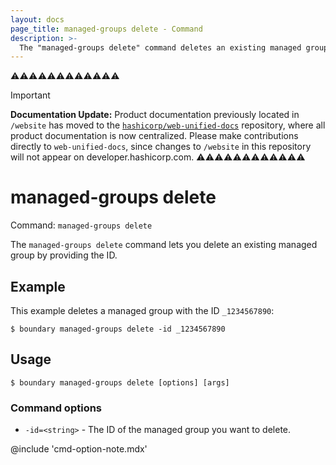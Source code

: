 ```yaml
---
layout: docs
page_title: managed-groups delete - Command
description: >-
  The "managed-groups delete" command deletes an existing managed group resource.
---
```


⚠️⚠️⚠️⚠️⚠️⚠️⚠️⚠️⚠️⚠️⚠️⚠️
> [!IMPORTANT]  
> **Documentation Update:** Product documentation previously located in `/website` has moved to the [`hashicorp/web-unified-docs`](https://github.com/hashicorp/web-unified-docs) repository, where all product documentation is now centralized. Please make contributions directly to `web-unified-docs`, since changes to `/website` in this repository will not appear on developer.hashicorp.com.
⚠️⚠️⚠️⚠️⚠️⚠️⚠️⚠️⚠️⚠️⚠️⚠️

# managed-groups delete

Command: `managed-groups delete`

The `managed-groups delete` command lets you delete an existing managed group by providing the ID.

## Example

This example deletes a managed group with the ID `_1234567890`:

```shell-session
$ boundary managed-groups delete -id _1234567890
```

## Usage

<CodeBlockConfig hideClipboard>

```shell-session
$ boundary managed-groups delete [options] [args]
```

</CodeBlockConfig>

### Command options

- `-id=<string>` - The ID of the managed group you want to delete.

@include 'cmd-option-note.mdx'